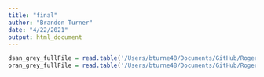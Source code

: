 ```yaml
---
title: "final"
author: "Brandon Turner"
date: "4/22/2021"
output: html_document
---
```


```r
dsan_grey_fullFile = read.table('/Users/bturne48/Documents/GitHub/RogersLab/RemoteEdit/TempAsc/dsan_grey_deltap_plot.txt')
oran_grey_fullFile = read.table('/Users/bturne48/Documents/GitHub/RogersLab/RemoteEdit/TempAsc/oran_grey_deltap_plot.txt')


```

